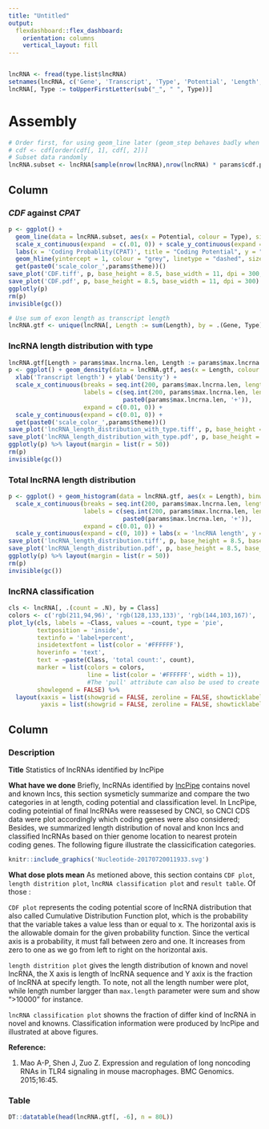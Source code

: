 ```yaml
---
title: "Untitled"
output: 
  flexdashboard::flex_dashboard:
    orientation: columns
    vertical_layout: fill
---
```


```r
```

```r
lncRNA <- fread(type.list$lncRNA)
setnames(lncRNA, c('Gene', 'Transcript', 'Type', 'Potential', 'Length', '我怎么知道这是什么东西？', 'Class'))
lncRNA[, Type := toUpperFirstLetter(sub("_", " ", Type))]
```

Assembly
=====================================

```r
# Order first, for using geom_line later (geom_step behaves badly when calling plotly, see https://github.com/ropensci/plotly/issues/1030)
# cdf <- cdf[order(cdf[, 1], cdf[, 2])]
# Subset data randomly
lncRNA.subset <- lncRNA[sample(nrow(lncRNA),nrow(lncRNA) * params$cdf.percent / 100),]
```

Column {.tabset}
-------------------------------------

### *CDF* against *CPAT*

```r
p <- ggplot() +
  geom_line(data = lncRNA.subset, aes(x = Potential, colour = Type), size = 2, stat = 'ecdf') +
  scale_x_continuous(expand  = c(.01, 0)) + scale_y_continuous(expand = c(0, 0)) +
  labs(x = 'Coding Probablity(CPAT)', title = "Coding Potential", y = "CDF") +
  geom_hline(yintercept = 1, colour = "grey", linetype = "dashed", size = 1) +
  get(paste0('scale_color_',params$theme))()
save_plot('CDF.tiff', p, base_height = 8.5, base_width = 11, dpi = 300, compression = 'lzw')
save_plot('CDF.pdf', p, base_height = 8.5, base_width = 11, dpi = 300)
ggplotly(p)
rm(p)
invisible(gc())
```

```r
# Use sum of exon length as transcript length
lncRNA.gtf <- unique(lncRNA[, Length := sum(Length), by = .(Gene, Type)], by = 'Gene')
```

### lncRNA length distribution with type

```r
lncRNA.gtf[Length > params$max.lncrna.len, Length := params$max.lncrna.len]
p <- ggplot() + geom_density(data = lncRNA.gtf, aes(x = Length, colour = Type), size = 1.5) +
  xlab('Transcript length') + ylab('Density') +
  scale_x_continuous(breaks = seq.int(200, params$max.lncrna.len, length.out = 10),
                     labels = c(seq.int(200, params$max.lncrna.len, length.out = 9),
                                paste0(params$max.lncrna.len, '+')), 
                     expand = c(0.01, 0)) +
  scale_y_continuous(expand = c(0.01, 0)) +
  get(paste0('scale_color_',params$theme))()
save_plot('lncRNA_length_distribution_with_type.tiff', p, base_height = 8.5, base_width = 11, dpi = 300, compression = 'lzw')
save_plot('lncRNA_length_distribution_with_type.pdf', p, base_height = 8.5, base_width = 11, dpi = 300)
ggplotly(p) %>% layout(margin = list(r = 50))
rm(p)
invisible(gc())
```

### Total lncRNA length distribution

```r
p <- ggplot() + geom_histogram(data = lncRNA.gtf, aes(x = Length), binwidth = 100) +
  scale_x_continuous(breaks = seq.int(200, params$max.lncrna.len, length.out = 10),
                     labels = c(seq.int(200, params$max.lncrna.len, length.out = 9),
                                paste0(params$max.lncrna.len, '+')),
                     expand = c(0.01, 0)) +
  scale_y_continuous(expand = c(0, 10)) + labs(x = 'lncRNA length', y = 'Count')
save_plot('lncRNA_length_distribution.tiff', p, base_height = 8.5, base_width = 11, dpi = 300, compression = 'lzw')
save_plot('lncRNA_length_distribution.pdf', p, base_height = 8.5, base_width = 11, dpi = 300)
ggplotly(p) %>% layout(margin = list(r = 50))
rm(p)
invisible(gc())
```

### lncRNA classification

```r
cls <- lncRNA[, .(count = .N), by = Class]
colors <- c('rgb(211,94,96)', 'rgb(128,133,133)', 'rgb(144,103,167)', 'rgb(171,104,87)', 'rgb(114,147,203)')
plot_ly(cls, labels = ~Class, values = ~count, type = 'pie',
        textposition = 'inside',
        textinfo = 'label+percent',
        insidetextfont = list(color = '#FFFFFF'),
        hoverinfo = 'text',
        text = ~paste(Class, 'total count:', count),
        marker = list(colors = colors,
                      line = list(color = '#FFFFFF', width = 1)),
                      #The 'pull' attribute can also be used to create space between the sectors
        showlegend = FALSE) %>%
  layout(xaxis = list(showgrid = FALSE, zeroline = FALSE, showticklabels = FALSE),
         yaxis = list(showgrid = FALSE, zeroline = FALSE, showticklabels = FALSE))
```

Column
-------------------------------------

### Description

**Title** Statistics of lncRNAs identified by lncPipe

**What have we done**  Briefly, lncRNAs identified by [lncPipe](https://github.com/likelet/LncPipe) contains novel and known lncs, this section sysmeticly summarize and compare the two categories in at length, coding potential and classification level. In LncPipe, coding poteintial of final lncRNAs were reassesed by CNCI, so CNCI CDS data were plot accordingly which coding genes were also considered; Besides, we summarized length distribution of noval and knon lncs and classified lncRNAs based on thier genome location to nearest protein coding genes. The following figure illustrate the classicification categories.

```r
knitr::include_graphics('Nucleotide-20170720011933.svg')
```

**What dose plots mean** As metioned above, this section contains `CDF plot`, `length distrition plot`, `lncRNA classification plot` and `result table`. Of those :

`CDF plot` represents the coding potential score of lncRNA distribution that also called Cumulative Distribution Function plot, which is the probability that the variable takes a value less than or equal to x. The horizontal axis is the allowable domain for the given probability function. Since the vertical axis is a probability, it must fall between zero and one. It increases from zero to one as we go from left to right on the horizontal axis.

`length distrition plot` gives the length distribution of known and novel lncRNA, the X axis is length of lncRNA sequence and Y axix is the fraction of lncRNA at specify length. To note, not all the length number were plot, while length number largger than `max.length` parameter were sum and show ">10000" for instance.

`lncRNA classification plot` showns the fraction of differ kind of lncRNA in novel and knowns. Classification information were produced by lncPipe and illustrated at above figures.

**Reference:**

1. Mao A-P, Shen J, Zuo Z. Expression and regulation of long noncoding RNAs in TLR4 signaling in mouse macrophages. BMC Genomics. 2015;16:45. 

### Table

```r
DT::datatable(head(lncRNA.gtf[, -6], n = 80L))
```

